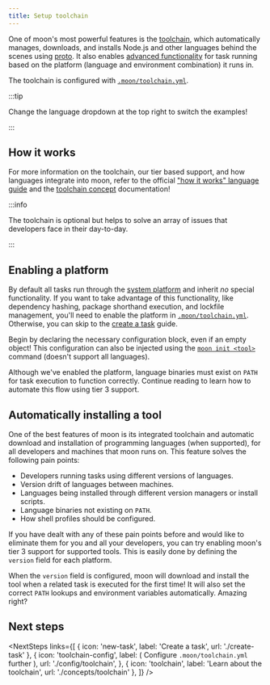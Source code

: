 ```yaml
---
title: Setup toolchain
---
```



<HeaderLabel text="5 min" />

One of moon's most powerful features is the [toolchain](./concepts/toolchain), which automatically
manages, downloads, and installs Node.js and other languages behind the scenes using
[proto](/proto). It also enables [advanced functionality](./how-it-works/languages#tier-2--platform)
for task running based on the platform (language and environment combination) it runs in.

The toolchain is configured with [`.moon/toolchain.yml`](./config/toolchain).

:::tip

Change the language dropdown at the top right to switch the examples!

:::

## How it works

For more information on the toolchain, our tier based support, and how languages integrate into
moon, refer to the official ["how it works" language guide](./how-it-works/languages) and the
[toolchain concept](./concepts/toolchain) documentation!

:::info

The toolchain is optional but helps to solve an array of issues that developers face in their
day-to-day.

:::

## Enabling a platform

By default all tasks run through the
[system platform](./how-it-works/languages#system-language-and-platform) and inherit _no_ special
functionality. If you want to take advantage of this functionality, like dependency hashing, package
shorthand execution, and lockfile management, you'll need to enable the platform in
[`.moon/toolchain.yml`](./config/toolchain). Otherwise, you can skip to the
[create a task](./create-task) guide.

Begin by declaring the necessary configuration block, even if an empty object! This configuration
can also be injected using the [`moon init <tool>`](./commands/init) command (doesn't support all
languages).


<LangPartials>
  <Tier2Bun key="bun" />
  <Tier2Deno key="deno" />
  <Tier2Go key="go" />
  <Tier2Node key="node" />
  <Tier2PHP key="php" />
  <Tier2Python key="python" />
  <Tier2Ruby key="ruby" />
  <Tier2Rust key="rust" />
</LangPartials>

Although we've enabled the platform, language binaries must exist on `PATH` for task execution to
function correctly. Continue reading to learn how to automate this flow using tier 3 support.

## Automatically installing a tool

One of the best features of moon is its integrated toolchain and automatic download and installation
of programming languages (when supported), for all developers and machines that moon runs on. This
feature solves the following pain points:

- Developers running tasks using different versions of languages.
- Version drift of languages between machines.
- Languages being installed through different version managers or install scripts.
- Language binaries not existing on `PATH`.
- How shell profiles should be configured.

If you have dealt with any of these pain points before and would like to eliminate them for you and
all your developers, you can try enabling moon's tier 3 support for supported tools. This is easily
done by defining the `version` field for each platform.


<LangPartials>
  <Tier3Bun key="bun" />
  <Tier3Deno key="deno" />
  <Tier3Go key="go" />
  <Tier3Node key="node" />
  <Tier3PHP key="php" />
  <Tier3Python key="python" />
  <Tier3Ruby key="ruby" />
  <Tier3Rust key="rust" />
</LangPartials>

When the `version` field is configured, moon will download and install the tool when a related task
is executed for the first time! It will also set the correct `PATH` lookups and environment
variables automatically. Amazing right?

## Next steps

<NextSteps
  links={[
    { icon: 'new-task', label: 'Create a task', url: './create-task' },
    {
      icon: 'toolchain-config',
      label: (
        <span>
          Configure <code>.moon/toolchain.yml</code> further
        </span>
      ),
      url: './config/toolchain',
    },
    { icon: 'toolchain', label: 'Learn about the toolchain', url: './concepts/toolchain' },
  ]}
/>
